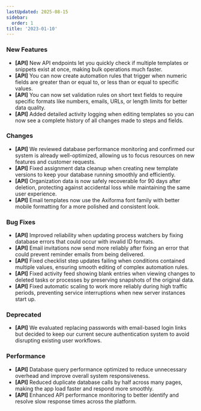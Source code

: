 ```yaml
---
lastUpdated: 2025-08-15
sidebar:
  order: 1
title: '2023-01-10'
---
```


### New Features

- **[API]** New API endpoints let you quickly check if multiple templates or snippets exist at once, making bulk operations much faster.
- **[API]** You can now create automation rules that trigger when numeric fields are greater than or equal to, or less than or equal to specific values.
- **[API]** You can now set validation rules on short text fields to require specific formats like numbers, emails, URLs, or length limits for better data quality.
- **[API]** Added detailed activity logging when editing templates so you can now see a complete history of all changes made to steps and fields.

### Changes

- **[API]** We reviewed database performance monitoring and confirmed our system is already well-optimized, allowing us to focus resources on new features and customer requests.
- **[API]** Fixed assignment data cleanup when creating new template versions to keep your database running smoothly and efficiently.
- **[API]** Organization data is now safely recoverable for 90 days after deletion, protecting against accidental loss while maintaining the same user experience.
- **[API]** Email templates now use the Axiforma font family with better mobile formatting for a more polished and consistent look.

### Bug Fixes

- **[API]** Improved reliability when updating process watchers by fixing database errors that could occur with invalid ID formats.
- **[API]** Email invitations now send more reliably after fixing an error that could prevent reminder emails from being delivered.
- **[API]** Fixed checklist step updates failing when conditions contained multiple values, ensuring smooth editing of complex automation rules.
- **[API]** Fixed activity feed showing blank entries when viewing changes to deleted tasks or processes by preserving snapshots of the original data.
- **[API]** Fixed automatic scaling to work more reliably during high traffic periods, preventing service interruptions when new server instances start up.

### Deprecated

- **[API]** We evaluated replacing passwords with email-based login links but decided to keep our current secure authentication system to avoid disrupting existing user workflows.

### Performance

- **[API]** Database query performance optimized to reduce unnecessary overhead and improve overall system responsiveness.
- **[API]** Reduced duplicate database calls by half across many pages, making the app load faster and respond more smoothly.
- **[API]** Enhanced API performance monitoring to better identify and resolve slow response times across the platform.